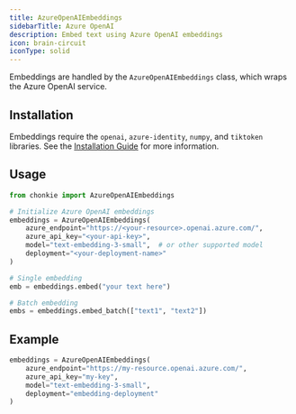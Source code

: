 ```yaml
---
title: AzureOpenAIEmbeddings
sidebarTitle: Azure OpenAI
description: Embed text using Azure OpenAI embeddings
icon: brain-circuit
iconType: solid
---
```


Embeddings are handled by the `AzureOpenAIEmbeddings` class, which wraps the Azure OpenAI service.

## Installation

Embeddings require the `openai`, `azure-identity`, `numpy`, and `tiktoken` libraries. See the [Installation Guide](/oss/installation) for more information.

## Usage

```python
from chonkie import AzureOpenAIEmbeddings

# Initialize Azure OpenAI embeddings
embeddings = AzureOpenAIEmbeddings(
	azure_endpoint="https://<your-resource>.openai.azure.com/",
	azure_api_key="<your-api-key>",
	model="text-embedding-3-small",  # or other supported model
	deployment="<your-deployment-name>"
)

# Single embedding
emb = embeddings.embed("your text here")

# Batch embedding
embs = embeddings.embed_batch(["text1", "text2"])
```

## Example

```python
embeddings = AzureOpenAIEmbeddings(
	azure_endpoint="https://my-resource.openai.azure.com/",
	azure_api_key="my-key",
	model="text-embedding-3-small",
	deployment="embedding-deployment"
)
```
